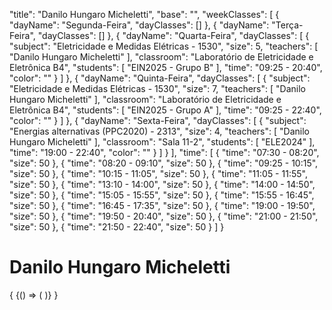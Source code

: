 
  "title": "Danilo Hungaro Micheletti",
  "base": "",
  "weekClasses": [
    {
      "dayName": "Segunda-Feira",
      "dayClasses": []
    },
    {
      "dayName": "Terça-Feira",
      "dayClasses": []
    },
    {
      "dayName": "Quarta-Feira",
      "dayClasses": [
        {
          "subject": "Eletricidade e Medidas Elétricas - 1530",
          "size": 5,
          "teachers": [
            "Danilo Hungaro Micheletti"
          ],
          "classroom": "Laboratório de Eletricidade e Eletrônica B4",
          "students": [
            "EIN2025 - Grupo B"
          ],
          "time": "09:25 - 20:40",
          "color": ""
        }
      ]
    },
    {
      "dayName": "Quinta-Feira",
      "dayClasses": [
        {
          "subject": "Eletricidade e Medidas Elétricas - 1530",
          "size": 7,
          "teachers": [
            "Danilo Hungaro Micheletti"
          ],
          "classroom": "Laboratório de Eletricidade e Eletrônica B4",
          "students": [
            "EIN2025 - Grupo A"
          ],
          "time": "09:25 - 22:40",
          "color": ""
        }
      ]
    },
    {
      "dayName": "Sexta-Feira",
      "dayClasses": [
        {
          "subject": "Energias alternativas (PPC2020) - 2313",
          "size": 4,
          "teachers": [
            "Danilo Hungaro Micheletti"
          ],
          "classroom": "Sala 11-2",
          "students": [
            "ELE2024"
          ],
          "time": "19:00 - 22:40",
          "color": ""
        }
      ]
    }
  ],
  "time": [
    {
      "time": "07:30 - 08:20",
      "size": 50
    },
    {
      "time": "08:20 - 09:10",
      "size": 50
    },
    {
      "time": "09:25 - 10:15",
      "size": 50
    },
    {
      "time": "10:15 - 11:05",
      "size": 50
    },
    {
      "time": "11:05 - 11:55",
      "size": 50
    },
    {
      "time": "13:10 - 14:00",
      "size": 50
    },
    {
      "time": "14:00 - 14:50",
      "size": 50
    },
    {
      "time": "15:05 - 15:55",
      "size": 50
    },
    {
      "time": "15:55 - 16:45",
      "size": 50
    },
    {
      "time": "16:45 - 17:35",
      "size": 50
    },
    {
      "time": "19:00 - 19:50",
      "size": 50
    },
    {
      "time": "19:50 - 20:40",
      "size": 50
    },
    {
      "time": "21:00 - 21:50",
      "size": 50
    },
    {
      "time": "21:50 - 22:40",
      "size": 50
    }
  ]
}

# Danilo Hungaro Micheletti

<div>
  {
    <BrowserOnly>
      {() => (
        <Grid
          title={data.title}
          weekClasses={data.weekClasses}
          time={data.time}
        />
      )}
    </BrowserOnly>
  }
</div>
